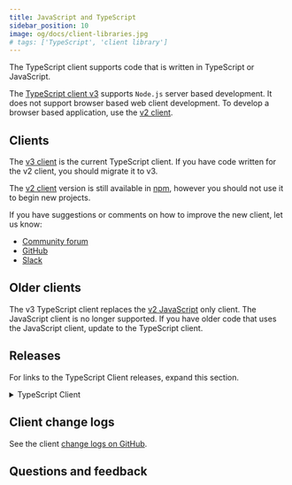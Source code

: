```yaml
---
title: JavaScript and TypeScript
sidebar_position: 10
image: og/docs/client-libraries.jpg
# tags: ['TypeScript', 'client library']
---
```



The TypeScript client supports code that is written in TypeScript or JavaScript.

The [TypeScript client v3](/developers/weaviate/client-libraries/typescript/typescript-v3) supports `Node.js` server based development. It does not support browser based web client development. To develop a browser based application, use the [v2 client](/developers/weaviate/client-libraries/typescript/typescript-v2).

## Clients


The [v3 client](/developers/weaviate/client-libraries/typescript/typescript-v3) is the current TypeScript client. If you have code written for the v2 client, you should migrate it to v3.

The [v2 client](/developers/weaviate/client-libraries/typescript/typescript-v2) version is still available in [npm](https://www.npmjs.com/package/weaviate-ts-client?activeTab=versions), however you should not use it to begin new projects.

If you have suggestions or comments on how to improve the new client, let us know:

- [Community forum](https://forum.weaviate.io)
- [GitHub](https://github.com/weaviate/weaviate)
- [Slack](https://weaviate.io/slack)

## Older clients

The v3 TypeScript client replaces the [v2 JavaScript](https://www.npmjs.com/package/weaviate-client) only client. The JavaScript client is no longer supported. If you have older code that uses the JavaScript client, update to the TypeScript client.

## Releases

For links to the TypeScript Client releases, expand this section.

<details>
  <summary>TypeScript Client</summary>

| Client Version | Release Date |
| :- | :- |
| [3.0.8](https://github.com/weaviate/typescript-client/releases/tag/v3.0.8) | 2024-06-24 |
| [3.0.7](https://github.com/weaviate/typescript-client/releases/tag/v3.0.7) | 2024-06-21 |
| [3.0.6](https://github.com/weaviate/typescript-client/releases/tag/v3.0.6) | 2024-06-19 |
| [3.0.5](https://github.com/weaviate/typescript-client/releases/tag/v3.0.5) | 2024-06-13 |
| [3.0.4](https://github.com/weaviate/typescript-client/releases/tag/v3.0.4) | 2024-06-13 |
| [3.0.3](https://github.com/weaviate/typescript-client/releases/tag/v3.0.3) | 2024-06-04 |
| [3.0.2](https://github.com/weaviate/typescript-client/releases/tag/v3.0.2) | 2024-06-03 |
| [3.0.1](https://github.com/weaviate/typescript-client/releases/tag/v3.0.1) | 2024-06-03 |
| [3.0.0](https://github.com/weaviate/typescript-client/releases/tag/v3.0.0) | 2024-06-03 |
| [2.2.0](https://github.com/weaviate/typescript-client/releases/tag/v2.2.0) | 2024-05-20 |
| [2.1.1](https://github.com/weaviate/typescript-client/releases/tag/v2.1.1) | 2024-03-26 |
| [2.1.0](https://github.com/weaviate/typescript-client/releases/tag/v2.1.0) | 2024-02-28 |
| [2.0.0](https://github.com/weaviate/typescript-client/releases/tag/v2.0.0) | 2023-11-22 |
| [1.6.0](https://github.com/weaviate/typescript-client/releases/tag/v1.6.0) | 2023-10-31 |
| [1.5.0](https://github.com/weaviate/typescript-client/releases/tag/v1.5.0) | 2023-08-22 |
| [1.4.0](https://github.com/weaviate/typescript-client/releases/tag/v1.4.0) | 2023-07-06 |
| [1.3.3](https://github.com/weaviate/typescript-client/releases/tag/v1.3.3) | 2023-06-14 |
| [1.3.2](https://github.com/weaviate/typescript-client/releases/tag/v1.3.2) | 2023-05-26 |
| [1.3.1](https://github.com/weaviate/typescript-client/releases/tag/v1.3.1) | 2023-05-16 |
| [1.3.0](https://github.com/weaviate/typescript-client/releases/tag/v1.3.0) | 2023-05-08 |
| [1.2.0](https://github.com/weaviate/typescript-client/releases/tag/v1.2.0) | 2023-05-05 |
| [1.1.0](https://github.com/weaviate/typescript-client/releases/tag/v1.1.0) | 2023-04-21 |
| [1.0.0](https://github.com/weaviate/typescript-client/releases/tag/v1.0.0) | 2023-05-04 |

</details>


<MatrixIntro />

## Client change logs

See the client [change logs on GitHub](https://github.com/weaviate/typescript-client/releases).

## Questions and feedback


<DocsFeedback/>
